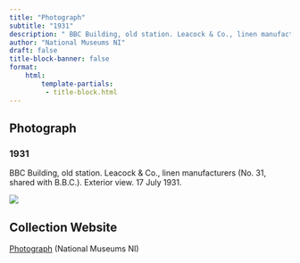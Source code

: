 ```yaml
---
title: "Photograph"
subtitle: "1931"
description: " BBC Building, old station. Leacock & Co., linen manufacturers (No. 31, shared with B.B.C.).  Exterior view.  17 July 1931."
author: "National Museums NI"
draft: false
title-block-banner: false
format:
    html:
        template-partials:
         - title-block.html
---
```

## Photograph
### 1931
 BBC Building, old station. Leacock & Co., linen manufacturers (No. 31, shared with B.B.C.).  Exterior view.  17 July 1931.

::: {.column-margin}
<img src="/full/400,/0/default.jpg">

:::

## Collection Website
<a href="https://www.nmni.com/collections/history/photographs/hogg-collection/belumy3154"/>Photograph</a> (National Museums NI)
